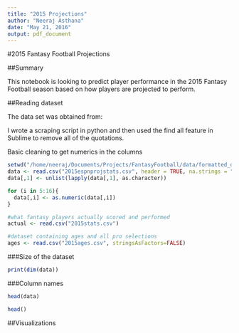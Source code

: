 ```yaml
---
title: "2015 Projections"
author: "Neeraj Asthana"
date: "May 21, 2016"
output: pdf_document
---
```


#2015 Fantasy Football Projections

##Summary

This notebook is looking to predict player performance in the 2015 Fantasy Football season based on how players are projected to perform. 

##Reading dataset

The data set was obtained from:

I wrote a scraping script in python and then used the find all feature in Sublime to remove all of the quotations.

Basic cleaning to get numerics in the columns

```r
setwd("/home/neeraj/Documents/Projects/FantasyFootball/data/formatted_data")
data <- read.csv("2015espnprojstats.csv", header = TRUE, na.strings = "--")
data[,1] <- unlist(lapply(data[,1], as.character))

for (i in 5:16){
  data[,i] <- as.numeric(data[,i])
}

#what fantasy players actually scored and performed
actual <- read.csv("2015stats.csv")

#dataset containing ages and all pro selections
ages <- read.csv("2015ages.csv", stringsAsFactors=FALSE)
```

###Size of the dataset

```r
print(dim(data))
```

###Column names

```r
head(data)

head()
```

##Visualizations

